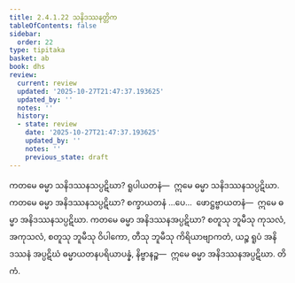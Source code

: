 ```yaml
---
title: 2.4.1.22 သနိဒဿနတ္တိက
tableOfContents: false
sidebar:
  order: 22
type: tipitaka
basket: ab
book: dhs
review:
  current: review
  updated: '2025-10-27T21:47:37.193625'
  updated_by: ''
  notes: ''
  history:
  - state: review
    date: '2025-10-27T21:47:37.193625'
    updated_by: ''
    notes: ''
    previous_state: draft
---
```



<ReviewStatus review={frontmatter.review} showDetails={true} />

<HypothesisAnnotation frontmatter={frontmatter} />

<DynamicBreadcrumb />

<Division number="1438" book="dhs" e="ch" v="29" p="274">

<Paragraph number="2144" book="dhs">
ကတမေ ဓမ္မာ သနိဒဿနသပ္ပဋိဃာ? ရူပါယတနံ—  ဣမေ ဓမ္မာ သနိဒဿနသပ္ပဋိဃာ.
</Paragraph>

</Division>
<Division number="1439" book="dhs" e="ch" v="29" p="274">

<Paragraph number="2145" book="dhs">
ကတမေ ဓမ္မာ အနိဒဿနသပ္ပဋိဃာ? စက္ခာယတနံ …ပေ…  ဖောဋ္ဌဗ္ဗာယတနံ—  ဣမေ ဓမ္မာ အနိဒဿနသပ္ပဋိဃာ.
</Paragraph>

</Division>
<Division number="1440" book="dhs" e="ch" v="29" p="274">

<Paragraph number="2146" book="dhs">
ကတမေ ဓမ္မာ အနိဒဿနအပ္ပဋိဃာ? စတူသု ဘူမီသု ကုသလံ, အကုသလံ, စတူသု ဘူမီသု ဝိပါကော, တီသု ဘူမီသု ကိရိယာဗျာကတံ, ယဉ္စ ရူပံ အနိဒဿနံ အပ္ပဋိဃံ ဓမ္မာယတနပရိယာပန္နံ, နိဗ္ဗာနဉ္စ—  ဣမေ ဓမ္မာ အနိဒဿနအပ္ပဋိဃာ.

</Paragraph>
</Division>

<Paragraph number="2147" type="center" book="dhs">
တိကံ.
</Paragraph>
